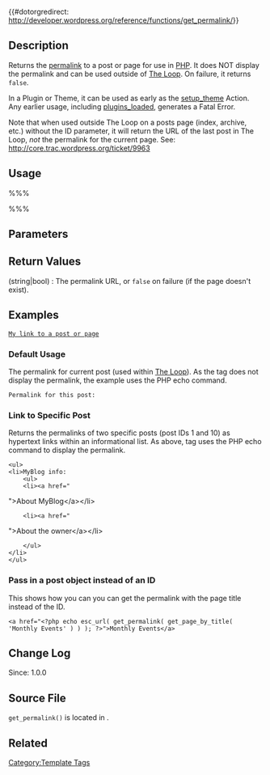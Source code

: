 {{#dotorgredirect: http://developer.wordpress.org/reference/functions/get_permalink/}}

{{Languages|
{{en|Template Tags/get_permalink}}
{{ja|テンプレートタグ/get_permalink}}
}}

== Description ==

Returns the [[Glossary#Permalink|permalink]] to a post or page for use in [[Glossary#PHP|PHP]]. It does NOT display the permalink and can be used outside of [[The Loop]]. On failure, it returns <code>false</code>.

In a Plugin or Theme, it can be used as early as the [[Plugin_API/Action_Reference/setup_theme|setup_theme]] Action.  Any earlier usage, including [[Plugin_API/Action_Reference/plugins_loaded|plugins_loaded]], generates a Fatal Error.

Note that when used outside The Loop on a posts page (index, archive, etc.) without the ID parameter, it will return the URL of the last post in The Loop, ''not'' the permalink for the current page. See: http://core.trac.wordpress.org/ticket/9963

== Usage ==

%%% <?php $permalink = get_permalink( $id, $leavename ); ?> %%%

== Parameters ==

{{Parameter|$id|mixed|The integer ID for a post or page, or a post object|optional|The current post ID, when used in [[The Loop]].}}
{{Parameter|$leavename|bool|Whether to keep the post name or page name. When set to <tt>true</tt>, a structural link will be returned, rather than the actual URI. Example: <tt><nowiki>http://www.example.com/%postname%</nowiki></tt> instead of <tt><nowiki>http://www.example.com/my-post</nowiki></tt>|optional|<tt>false</tt>}}

== Return Values ==
; (string|bool) : The permalink URL, or <tt>false</tt> on failure (if the page doesn't exist).

== Examples ==

 <a href="<?php echo get_permalink( 268 ); ?>">My link to a post or page</a>

=== Default Usage ===

The permalink for current post (used within [[The Loop]]). As the tag does not display the permalink, the example uses the PHP echo command.  

 Permalink for this post:
 <?php echo get_permalink(); ?>

=== Link to Specific Post ===

Returns the permalinks of two specific posts (post IDs 1 and 10) as hypertext links within an informational list. As above, tag uses the PHP echo command to display the permalink.

 &lt;ul&gt;
 &lt;li&gt;MyBlog info:
     &lt;ul&gt;
     &lt;li&gt;&lt;a href="<?php echo esc_url( get_permalink(1) ); ?>"&gt;About MyBlog&lt;/a&gt;&lt;/li&gt;
     &lt;li&gt;&lt;a href="<?php echo esc_url( get_permalink(10) ); ?>"&gt;About the owner&lt;/a&gt;&lt;/li&gt;
     &lt;/ul&gt;
 &lt;/li&gt;
 &lt;/ul&gt;

=== Pass in a post object instead of an ID ===
This shows how you can you can get the permalink with the page title instead of the ID.
<pre><a href="<?php echo esc_url( get_permalink( get_page_by_title( 'Monthly Events' ) ) ); ?>">Monthly Events</a></pre>

== Change Log ==

Since: 1.0.0

== Source File ==

<tt>get_permalink()</tt> is located in {{Trac|wp-includes/link-template.php}}.

== Related ==

{{Permalink Tags}}

{{Tag Footer}}

[[Category:Template Tags]]